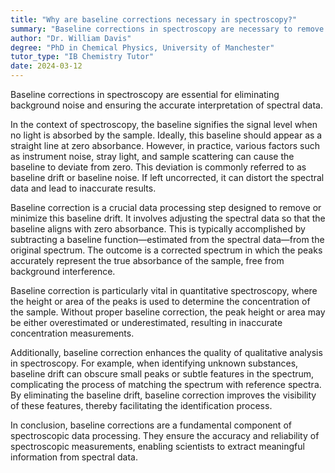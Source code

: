 ```yaml
---
title: "Why are baseline corrections necessary in spectroscopy?"
summary: "Baseline corrections in spectroscopy are necessary to remove background noise and ensure accurate interpretation of spectral data."
author: "Dr. William Davis"
degree: "PhD in Chemical Physics, University of Manchester"
tutor_type: "IB Chemistry Tutor"
date: 2024-03-12
---
```


Baseline corrections in spectroscopy are essential for eliminating background noise and ensuring the accurate interpretation of spectral data.

In the context of spectroscopy, the baseline signifies the signal level when no light is absorbed by the sample. Ideally, this baseline should appear as a straight line at zero absorbance. However, in practice, various factors such as instrument noise, stray light, and sample scattering can cause the baseline to deviate from zero. This deviation is commonly referred to as baseline drift or baseline noise. If left uncorrected, it can distort the spectral data and lead to inaccurate results.

Baseline correction is a crucial data processing step designed to remove or minimize this baseline drift. It involves adjusting the spectral data so that the baseline aligns with zero absorbance. This is typically accomplished by subtracting a baseline function—estimated from the spectral data—from the original spectrum. The outcome is a corrected spectrum in which the peaks accurately represent the true absorbance of the sample, free from background interference.

Baseline correction is particularly vital in quantitative spectroscopy, where the height or area of the peaks is used to determine the concentration of the sample. Without proper baseline correction, the peak height or area may be either overestimated or underestimated, resulting in inaccurate concentration measurements.

Additionally, baseline correction enhances the quality of qualitative analysis in spectroscopy. For example, when identifying unknown substances, baseline drift can obscure small peaks or subtle features in the spectrum, complicating the process of matching the spectrum with reference spectra. By eliminating the baseline drift, baseline correction improves the visibility of these features, thereby facilitating the identification process.

In conclusion, baseline corrections are a fundamental component of spectroscopic data processing. They ensure the accuracy and reliability of spectroscopic measurements, enabling scientists to extract meaningful information from spectral data.
    